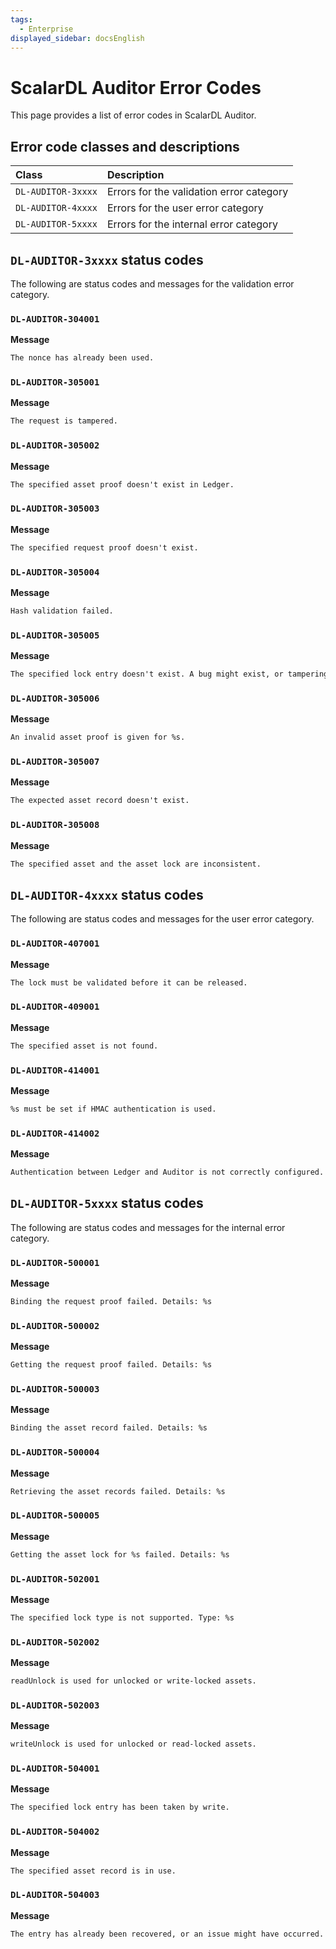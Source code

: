 ```yaml
---
tags:
  - Enterprise
displayed_sidebar: docsEnglish
---
```


# ScalarDL Auditor Error Codes

This page provides a list of error codes in ScalarDL Auditor.

## Error code classes and descriptions

| Class              | Description                              |
|:-------------------|:-----------------------------------------|
| `DL-AUDITOR-3xxxx` | Errors for the validation error category |
| `DL-AUDITOR-4xxxx` | Errors for the user error category       |
| `DL-AUDITOR-5xxxx` | Errors for the internal error category   |

## `DL-AUDITOR-3xxxx` status codes

The following are status codes and messages for the validation error category.

### `DL-AUDITOR-304001`

**Message**

```markdown
The nonce has already been used.
```

### `DL-AUDITOR-305001`

**Message**

```markdown
The request is tampered.
```

### `DL-AUDITOR-305002`

**Message**

```markdown
The specified asset proof doesn't exist in Ledger.
```

### `DL-AUDITOR-305003`

**Message**

```markdown
The specified request proof doesn't exist.
```

### `DL-AUDITOR-305004`

**Message**

```markdown
Hash validation failed.
```

### `DL-AUDITOR-305005`

**Message**

```markdown
The specified lock entry doesn't exist. A bug might exist, or tampering might have occurred.
```

### `DL-AUDITOR-305006`

**Message**

```markdown
An invalid asset proof is given for %s.
```

### `DL-AUDITOR-305007`

**Message**

```markdown
The expected asset record doesn't exist.
```

### `DL-AUDITOR-305008`

**Message**

```markdown
The specified asset and the asset lock are inconsistent.
```

## `DL-AUDITOR-4xxxx` status codes

The following are status codes and messages for the user error category.

### `DL-AUDITOR-407001`

**Message**

```markdown
The lock must be validated before it can be released.
```

### `DL-AUDITOR-409001`

**Message**

```markdown
The specified asset is not found.
```

### `DL-AUDITOR-414001`

**Message**

```markdown
%s must be set if HMAC authentication is used.
```

### `DL-AUDITOR-414002`

**Message**

```markdown
Authentication between Ledger and Auditor is not correctly configured. Set %s or set %s along with a private key with %s or %s.
```

## `DL-AUDITOR-5xxxx` status codes

The following are status codes and messages for the internal error category.

### `DL-AUDITOR-500001`

**Message**

```markdown
Binding the request proof failed. Details: %s
```

### `DL-AUDITOR-500002`

**Message**

```markdown
Getting the request proof failed. Details: %s
```

### `DL-AUDITOR-500003`

**Message**

```markdown
Binding the asset record failed. Details: %s
```

### `DL-AUDITOR-500004`

**Message**

```markdown
Retrieving the asset records failed. Details: %s
```

### `DL-AUDITOR-500005`

**Message**

```markdown
Getting the asset lock for %s failed. Details: %s
```

### `DL-AUDITOR-502001`

**Message**

```markdown
The specified lock type is not supported. Type: %s
```

### `DL-AUDITOR-502002`

**Message**

```markdown
readUnlock is used for unlocked or write-locked assets.
```

### `DL-AUDITOR-502003`

**Message**

```markdown
writeUnlock is used for unlocked or read-locked assets.
```

### `DL-AUDITOR-504001`

**Message**

```markdown
The specified lock entry has been taken by write.
```

### `DL-AUDITOR-504002`

**Message**

```markdown
The specified asset record is in use.
```

### `DL-AUDITOR-504003`

**Message**

```markdown
The entry has already been recovered, or an issue might have occurred.
```
